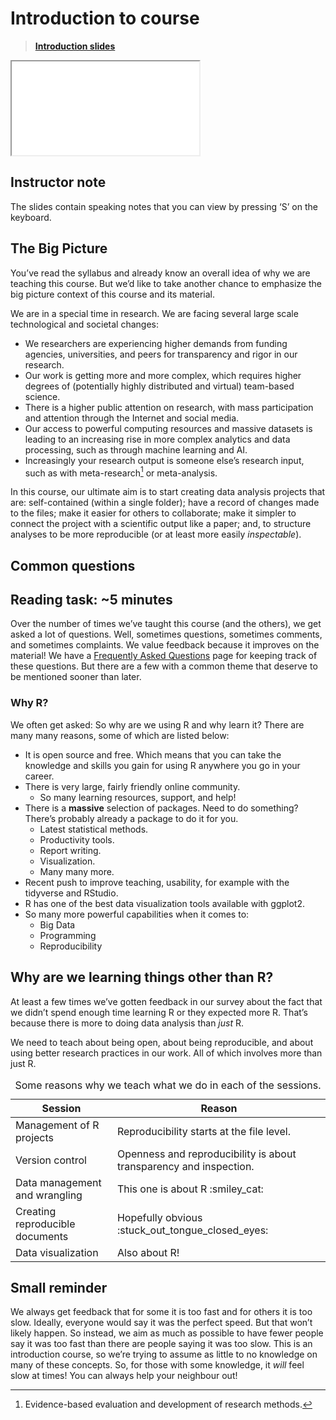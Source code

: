 # Introduction to course {#sec-introduction}

> [**Introduction slides**](../slides/introduction.html)

<div>

```{=html}
<iframe class="slide-deck" src="../slides/introduction.html"></iframe>
```

</div>

::: {.callout-note collapse="true"}
## Instructor note

The slides contain speaking notes that you can view by pressing 'S' on
the keyboard.
:::

## The Big Picture

You've read the syllabus and already know an overall idea of why we are
teaching this course. But we'd like to take another chance to emphasize
the big picture context of this course and its material.

We are in a special time in research. We are facing several large scale
technological and societal changes:

-   We researchers are experiencing higher demands from funding
    agencies, universities, and peers for transparency and rigor in our
    research.
-   Our work is getting more and more complex, which requires higher
    degrees of (potentially highly distributed and virtual) team-based
    science.
-   There is a higher public attention on research, with mass
    participation and attention through the Internet and social media.
-   Our access to powerful computing resources and massive datasets is
    leading to an increasing rise in more complex analytics and data
    processing, such as through machine learning and AI.
-   Increasingly your research output is someone else's research input,
    such as with meta-research[^introduction-1] or meta-analysis.

[^introduction-1]: Evidence-based evaluation and development of research
    methods.

In this course, our ultimate aim is to start creating data analysis
projects that are: self-contained (within a single folder); have a
record of changes made to the files; make it easier for others to
collaborate; make it simpler to connect the project with a scientific
output like a paper; and, to structure analyses to be more reproducible
(or at least more easily *inspectable*).

## Common questions

::: callout-note
## Reading task: \~5 minutes

Over the number of times we've taught this course (and the others), we
get asked a lot of questions. Well, sometimes questions, sometimes
comments, and sometimes complaints. We value feedback because it
improves on the material! We have a [Frequently Asked
Questions](https://guides.rostools.org/faq) page for keeping track of
these questions. But there are a few with a common theme that deserve to
be mentioned sooner than later.

### Why R?

<!-- TODO: Move to FAQ? -->

We often get asked: So why are we using R and why learn it? There are
many many reasons, some of which are listed below:

-   It is open source and free. Which means that you can take the
    knowledge and skills you gain for using R anywhere you go in your
    career.
-   There is very large, fairly friendly online community.
    -   So many learning resources, support, and help!
-   There is a **massive** selection of packages. Need to do something?
    There's probably already a package to do it for you.
    -   Latest statistical methods.
    -   Productivity tools.
    -   Report writing.
    -   Visualization.
    -   Many many more.
-   Recent push to improve teaching, usability, for example with the
    tidyverse and RStudio.
-   R has one of the best data visualization tools available with
    ggplot2.
-   So many more powerful capabilities when it comes to:
    -   Big Data
    -   Programming
    -   Reproducibility

## Why are we learning things other than R?

At least a few times we've gotten feedback in our survey about the fact
that we didn't spend enough time learning R or they expected more R.
That's because there is more to doing data analysis than *just* R.

We need to teach about being open, about being reproducible, and about
using better research practices in our work. All of which involves more
than just R.

| Session                         | Reason                                                             |
|---------------------------------|--------------------------------------------------------------------|
| Management of R projects        | Reproducibility starts at the file level.                          |
| Version control                 | Openness and reproducibility is about transparency and inspection. |
| Data management and wrangling   | This one is about R :smiley_cat:                                   |
| Creating reproducible documents | Hopefully obvious :stuck_out_tongue_closed_eyes:                   |
| Data visualization              | Also about R!                                                      |

: Some reasons why we teach what we do in each of the sessions.
:::

## Small reminder

We always get feedback that for some it is too fast and for others it is
too slow. Ideally, everyone would say it was the perfect speed. But that
won't likely happen. So instead, we aim as much as possible to have
fewer people say it was too fast than there are people saying it was too
slow. This is an introduction course, so we're trying to assume as
little to no knowledge on many of these concepts. So, for those with
some knowledge, it *will* feel slow at times! You can always help your
neighbour out!
